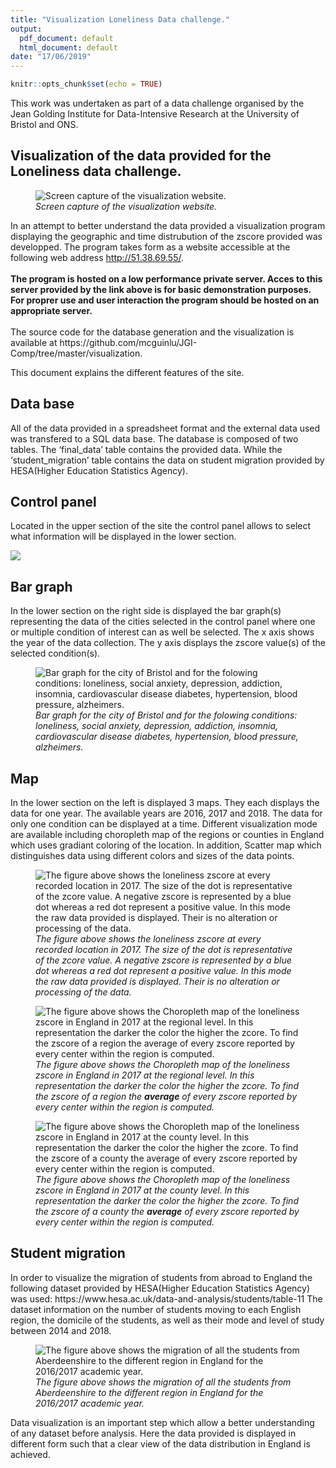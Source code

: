 ---
title: "Visualization Loneliness Data challenge."
output:
  pdf_document: default
  html_document: default
date: "17/06/2019"
---

```{r setup, include=FALSE}
knitr::opts_chunk$set(echo = TRUE)
```

This work was undertaken as part of a data challenge organised by the Jean Golding Institute for Data-Intensive Research at the University of Bristol and ONS.

## Visualization of the data provided for the Loneliness data challenge.

![_Screen capture of the visualization website._](figures/capture_global.png)

In an attempt to better understand the data provided a visualization program displaying the geographic and time distrubution of the zscore provided was developped. The program takes form as a website accessible at the following web address <http://51.38.69.55/>.
<br>
<br>
**The program is hosted on a low performance private server. Acces to this server provided by the link above is for basic demonstration purposes. For proprer use and user interaction the program should be hosted on an appropriate server.**
<br>
<br>
The source code for the database generation and the visualization is available at https://github.com/mcguinlu/JGI-Comp/tree/master/visualization.

This document explains the different features of the site.

## Data base
All of the data provided in a spreadsheet format and the external data used was transfered to a SQL data base.
The database is composed of two tables. The 'final_data' table contains the provided data. While the 'student_migration' table contains the data on student migration provided by HESA(Higher Education Statistics Agency).


## Control panel
Located in the upper section of the site the control panel allows to select what information will be displayed in the lower section.

![](figures/control_panel.png)



## Bar graph
In the lower section on the right side is displayed the bar graph(s) representing the data of the cities selected in the control panel where one or multiple condition of interest can as well be selected. The x axis shows the year of the data collection. The y axis displays the zscore value(s) of the selected condition(s).    

![_Bar graph for the city of Bristol and for the folowing conditions: loneliness, social anxiety, depression, addiction, insomnia, cardiovascular disease diabetes, hypertension, blood pressure, alzheimers._](figures/capture_bar_graph.png)


## Map
In the lower section on the left is displayed 3 maps. They each displays the data for one year. The available years are 2016, 2017 and 2018. The data for only one condition can be displayed at a time. Different visualization mode are available including choropleth map of the regions or counties in England which uses gradiant coloring of the location. In addition, Scatter map which distinguishes data using different colors and sizes of the data points.

![_The figure above shows the loneliness zscore at every recorded location in 2017. The size of the dot is representative of the zcore value. A negative zscore is represented by a blue dot whereas a red dot represent a positive value. In this mode the raw data provided is displayed. Their is no alteration or processing of the data._ ](figures/capture_scatter_map.png)


![_The figure above shows the Choropleth map of the loneliness zscore in England in 2017 at the regional level. In this representation the darker the color the higher the zcore. To find the zscore of a region the **average** of every  zscore reported by every center within the region is computed._](figures/capture_choropleth_r_map.png)

![_The figure above shows the Choropleth map of the loneliness zscore in England in 2017 at the county level. In this representation the darker the color the higher the zcore. To find the zscore of a county the **average** of every  zscore reported by every center within the region is computed._](figures/capture_choropleth_c_map.png)

## Student migration
In order to visualize the migration of students from abroad to England the following dataset provided by HESA(Higher Education Statistics Agency) was used: https://www.hesa.ac.uk/data-and-analysis/students/table-11
The dataset information on the number of students moving to each English region, the domicile of the students, as well as their mode and level of study between 2014 and 2018.

![_The figure above shows the migration of all the students from Aberdeenshire to the different region in England for the 2016/2017 academic year._](figures/capture_choropleth_mig_map.png)




Data visualization is an important step which allow a better understanding of any dataset before analysis. Here the data provided is displayed in different form such that a clear view of the data distribution in England is achieved.  
